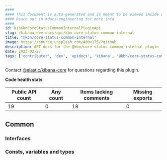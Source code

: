 ```yaml
---
####
#### This document is auto-generated and is meant to be viewed inside our experimental, new docs system.
#### Reach out in #docs-engineering for more info.
####
id: kibKbnCoreStatusCommonInternalPluginApi
slug: /kibana-dev-docs/api/kbn-core-status-common-internal
title: "@kbn/core-status-common-internal"
image: https://source.unsplash.com/400x175/?github
description: API docs for the @kbn/core-status-common-internal plugin
date: 2023-02-27
tags: ['contributor', 'dev', 'apidocs', 'kibana', '@kbn/core-status-common-internal']
---
```




Contact [@elastic/kibana-core](https://github.com/orgs/elastic/teams/kibana-core) for questions regarding this plugin.

**Code health stats**

| Public API count  | Any count | Items lacking comments | Missing exports |
|-------------------|-----------|------------------------|-----------------|
| 19 | 0 | 18 | 0 |

## Common

### Interfaces
<DocDefinitionList data={kbnCoreStatusCommonInternalObj.common.interfaces}/>

### Consts, variables and types
<DocDefinitionList data={kbnCoreStatusCommonInternalObj.common.misc}/>

